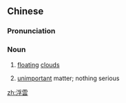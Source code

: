 {{also|浮云}}
==Chinese==
{{zh-forms|s=浮云}}

===Pronunciation===
{{zh-pron
|m=fúyún
|c=fau4 wan4
|cat=n
}}

===Noun===
{{zh-noun}}

# [[floating]] [[cloud]]s
# {{lb|zh|neologism|slang}} [[unimportant]] matter; nothing serious

[[zh:浮雲]]